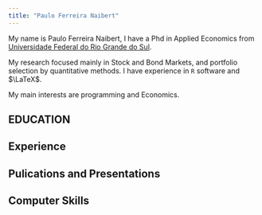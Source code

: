 ```yaml
---
title: "Paulo Ferreira Naibert"
---
```


My name is Paulo Ferreira Naibert, I have a Phd in Applied Economics from
[Universidade Federal do Rio Grande do Sul](https://www.ufrgs.br/ppge/).

My research focused mainly in Stock and Bond Markets, and portfolio selection by quantitative methods.
I have experience in `R` software and $\LaTeX$.

My main interests are programming and Economics.

## EDUCATION

## Experience

## Pulications and Presentations

## Computer Skills
